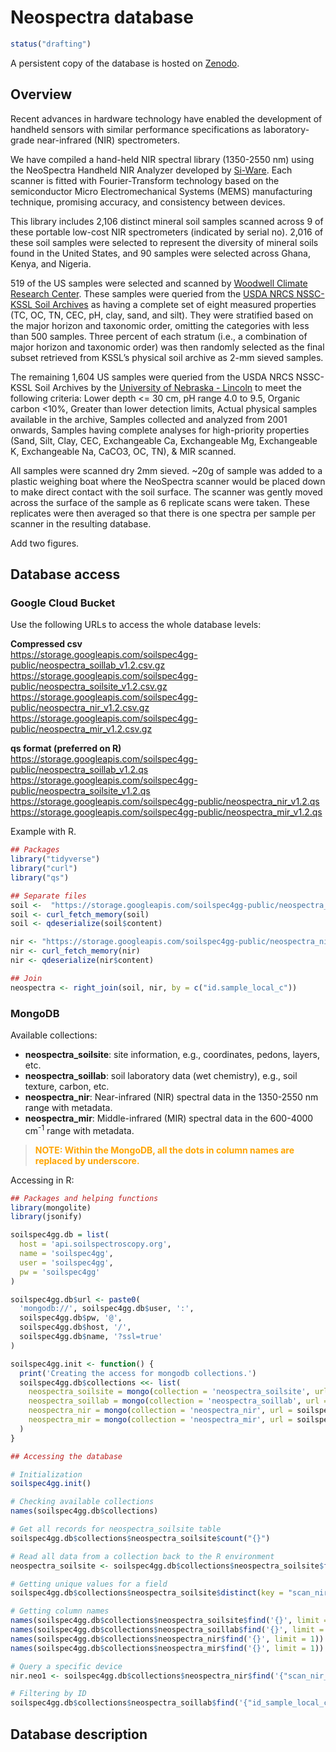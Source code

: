 # Neospectra database

```r
status("drafting")
```

A persistent copy of the database is hosted on [Zenodo](https://doi.org/10.5281/zenodo.7586622).

## Overview

Recent advances in hardware technology have enabled the development of handheld sensors with similar performance specifications as laboratory-grade near-infrared (NIR) spectrometers.

We have compiled a hand-held NIR spectral library (1350-2550 nm) using the NeoSpectra Handheld NIR Analyzer developed by [Si-Ware](https://www.si-ware.com/). Each scanner is fitted with Fourier-Transform technology based on the semiconductor Micro Electromechanical Systems (MEMS) manufacturing technique, promising accuracy, and consistency between devices.

This library includes 2,106 distinct mineral soil samples scanned across 9 of these portable low-cost NIR spectrometers (indicated by serial no). 2,016 of these soil samples were selected to represent the diversity of mineral soils found in the United States, and 90 samples were selected across Ghana, Kenya, and Nigeria.

519 of the US samples were selected and scanned by [Woodwell Climate Research Center](https://www.woodwellclimate.org/). These samples were queried from the [USDA NRCS NSSC-KSSL Soil Archives](https://ncsslabdatamart.sc.egov.usda.gov/) as having a complete set of eight measured properties (TC, OC, TN, CEC, pH, clay, sand, and silt). They were stratified based on the major horizon and taxonomic order, omitting the categories with less than 500 samples. Three percent of each stratum (i.e., a combination of major horizon and taxonomic order) was then randomly selected as the final subset retrieved from KSSL's physical soil archive as 2-mm sieved samples.

The remaining 1,604 US samples were queried from the USDA NRCS NSSC-KSSL Soil Archives by the [University of Nebraska - Lincoln](University of Nebraska - Lincoln) to meet the following criteria: Lower depth <= 30 cm, pH range 4.0 to 9.5, Organic carbon <10%, Greater than lower detection limits, Actual physical samples available in the archive, Samples collected and analyzed from 2001 onwards, Samples having complete analyses for high-priority properties (Sand, Silt, Clay, CEC, Exchangeable Ca, Exchangeable Mg, Exchangeable K, Exchangeable Na, CaCO3, OC, TN), & MIR scanned.

All samples were scanned dry 2mm sieved. ~20g of sample was added to a plastic weighing boat where the NeoSpectra scanner would be placed down to make direct contact with the soil surface. The scanner was gently moved across the surface of the sample as 6 replicate scans were taken. These replicates were then averaged so that there is one spectra per sample per scanner in the resulting database.

Add two figures.

## Database access

### Google Cloud Bucket

Use the following URLs to access the whole database levels:

**Compressed csv**  
<https://storage.googleapis.com/soilspec4gg-public/neospectra_soillab_v1.2.csv.gz>  
<https://storage.googleapis.com/soilspec4gg-public/neospectra_soilsite_v1.2.csv.gz>  
<https://storage.googleapis.com/soilspec4gg-public/neospectra_nir_v1.2.csv.gz>  
<https://storage.googleapis.com/soilspec4gg-public/neospectra_mir_v1.2.csv.gz>  

**qs format (preferred on R)**  
<https://storage.googleapis.com/soilspec4gg-public/neospectra_soillab_v1.2.qs>  
<https://storage.googleapis.com/soilspec4gg-public/neospectra_soilsite_v1.2.qs>  
<https://storage.googleapis.com/soilspec4gg-public/neospectra_nir_v1.2.qs>  
<https://storage.googleapis.com/soilspec4gg-public/neospectra_mir_v1.2.qs>  

Example with R.
```r
## Packages
library("tidyverse")
library("curl")
library("qs")

## Separate files
soil <-  "https://storage.googleapis.com/soilspec4gg-public/neospectra_soillab_v1.2.qs"
soil <- curl_fetch_memory(soil)
soil <- qdeserialize(soil$content)

nir <- "https://storage.googleapis.com/soilspec4gg-public/neospectra_nir_v1.2.qs"
nir <- curl_fetch_memory(nir)
nir <- qdeserialize(nir$content)

## Join
neospectra <- right_join(soil, nir, by = c("id.sample_local_c"))
```

### MongoDB

Available collections:  

- **neospectra_soilsite**: site information, e.g., coordinates, pedons, layers, etc.  
- **neospectra_soillab**: soil laboratory data (wet chemistry), e.g., soil texture, carbon, etc.  
- **neospectra_nir**: Near-infrared (NIR) spectral data in the 1350-2550 nm range with metadata.  
- **neospectra_mir**: Middle-infrared (MIR) spectral data in the 600-4000 cm<sup>-1</sup> range with metadata.  

>**<span style="color:orange;">NOTE: Within the MongoDB, all the dots in column names are replaced by underscore.</span>**

Accessing in R:
```r
## Packages and helping functions
library(mongolite)
library(jsonify)

soilspec4gg.db = list(
  host = 'api.soilspectroscopy.org',
  name = 'soilspec4gg',
  user = 'soilspec4gg',
  pw = 'soilspec4gg'
)

soilspec4gg.db$url <- paste0(
  'mongodb://', soilspec4gg.db$user, ':', 
  soilspec4gg.db$pw, '@', 
  soilspec4gg.db$host, '/', 
  soilspec4gg.db$name, '?ssl=true'
)

soilspec4gg.init <- function() {
  print('Creating the access for mongodb collections.')
  soilspec4gg.db$collections <<- list(
    neospectra_soilsite = mongo(collection = 'neospectra_soilsite', url = soilspec4gg.db$url, verbose = TRUE),
    neospectra_soillab = mongo(collection = 'neospectra_soillab', url = soilspec4gg.db$url, verbose = TRUE),
    neospectra_nir = mongo(collection = 'neospectra_nir', url = soilspec4gg.db$url, verbose = TRUE),
    neospectra_mir = mongo(collection = 'neospectra_mir', url = soilspec4gg.db$url, verbose = TRUE)
  ) 
}

## Accessing the database

# Initialization
soilspec4gg.init()

# Checking available collections
names(soilspec4gg.db$collections)

# Get all records for neospectra_soilsite table
soilspec4gg.db$collections$neospectra_soilsite$count("{}")

# Read all data from a collection back to the R environment
neospectra_soilsite <- soilspec4gg.db$collections$neospectra_soilsite$find('{}')

# Getting unique values for a field
soilspec4gg.db$collections$neospectra_soilsite$distinct(key = "scan_nir_model_name_utf8_txt")

# Getting column names
names(soilspec4gg.db$collections$neospectra_soilsite$find('{}', limit = 1))
names(soilspec4gg.db$collections$neospectra_soillab$find('{}', limit = 1))
names(soilspec4gg.db$collections$neospectra_nir$find('{}', limit = 1))
names(soilspec4gg.db$collections$neospectra_mir$find('{}', limit = 1))

# Query a specific device
nir.neo1 <- soilspec4gg.db$collections$neospectra_nir$find('{"scan_nir_model_name_utf8_txt" : "NEO1"}')

# Filtering by ID
soilspec4gg.db$collections$neospectra_soillab$find('{"id_sample_local_c": "30747"}')
```

## Database description
